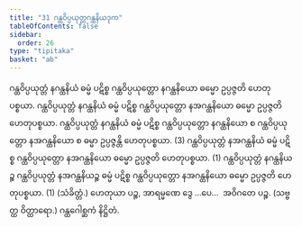 ```yaml
---
title: "31 ဂန္ထဝိပ္ပယုတ္တဂန္ထနိယဒုက"
tableOfContents: false
sidebar:
  order: 26
type: "tipitaka"
basket: "ab"
---
```



<DynamicBreadcrumb />

<Division number="45">

<Paragraph number="145">
ဂန္ထဝိပ္ပယုတ္တံ နဂန္ထနိယံ ဓမ္မံ ပဋိစ္စ ဂန္ထဝိပ္ပယုတ္တော နဂန္ထနိယော ဓမ္မော ဥပ္ပဇ္ဇတိ ဟေတုပစ္စယာ. ဂန္ထဝိပ္ပယုတ္တံ နဂန္ထနိယံ ဓမ္မံ ပဋိစ္စ ဂန္ထဝိပ္ပယုတ္တော နအဂန္ထနိယော ဓမ္မော ဥပ္ပဇ္ဇတိ ဟေတုပစ္စယာ. ဂန္ထဝိပ္ပယုတ္တံ နဂန္ထနိယံ ဓမ္မံ ပဋိစ္စ ဂန္ထဝိပ္ပယုတ္တော နဂန္ထနိယော စ ဂန္ထဝိပ္ပယုတ္တော နအဂန္ထနိယော စ ဓမ္မာ ဥပ္ပဇ္ဇန္တိ ဟေတုပစ္စယာ. (3)
</Paragraph>

<Paragraph number="146">
ဂန္ထဝိပ္ပယုတ္တံ နအဂန္ထနိယံ ဓမ္မံ ပဋိစ္စ ဂန္ထဝိပ္ပယုတ္တော နအဂန္ထနိယော ဓမ္မော ဥပ္ပဇ္ဇတိ ဟေတုပစ္စယာ. (1)
</Paragraph>

<Paragraph number="147">
ဂန္ထဝိပ္ပယုတ္တံ နဂန္ထနိယဉ္စ ဂန္ထဝိပ္ပယုတ္တံ နအဂန္ထနိယဉ္စ ဓမ္မံ ပဋိစ္စ ဂန္ထဝိပ္ပယုတ္တော နအဂန္ထနိယော ဓမ္မော ဥပ္ပဇ္ဇတိ ဟေတုပစ္စယာ. (1) (သံခိတ္တံ.)
</Paragraph>

<Paragraph number="148">
ဟေတုယာ ပဉ္စ, အာရမ္မဏေ ဒွေ …ပေ…  အဝိဂတေ ပဉ္စ. (သဗ္ဗတ္ထ ဝိတ္ထာရော.)

</Paragraph>
</Division>

<Paragraph number="149" type="center">
ဂန္ထဂေါစ္ဆကံ နိဋ္ဌိတံ.
</Paragraph>